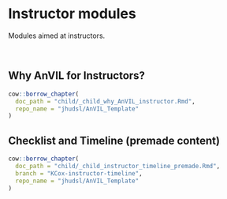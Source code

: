 # Instructor modules

Modules aimed at instructors.
 
<br>
 
## Why AnVIL for Instructors?

:::: {.borrowed_chunk}
```r
cow::borrow_chapter(
  doc_path = "child/_child_why_AnVIL_instructor.Rmd",
  repo_name = "jhudsl/AnVIL_Template"
)
```
::::

## Checklist and Timeline (premade content)

:::: {.borrowed_chunk}
```r
cow::borrow_chapter(
  doc_path = "child/_child_instructor_timeline_premade.Rmd",
  branch = "KCox-instructor-timeline",
  repo_name = "jhudsl/AnVIL_Template"
)
```
::::
